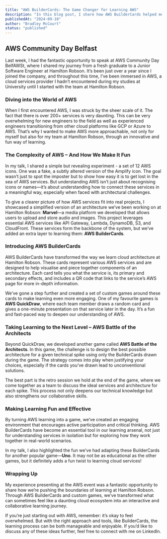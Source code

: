 ```yaml
---
title: "AWS BuilderCards: The Game Changer for Learning AWS"
description: "In this blog post, I share how AWS BuilderCards helped me navigate the complexities of AWS, featuring the games and projects that made learning both fun and practical."
publishedAt: "2024-09-10"
author: "Bradley McCourt"
status: "published"
---
```


## AWS Community Day Belfast

Last week, I had the fantastic opportunity to speak at AWS Community Day BelfAWSt, where I shared my journey from a fresh graduate to a Junior Software Engineer at Hamilton Robson. It’s been just over a year since I joined the company, and throughout this time, I’ve been immersed in AWS, a cloud services provider I hadn’t encountered during my studies at University until I started with the team at Hamilton Robson.

### Diving into the World of AWS

When I first encountered AWS, I was struck by the sheer scale of it. The fact that there is over 200+ services is very daunting. This can be very overwhelming for new engineers to the field as well as experienced engineers transitioning from other cloud platforms like GCP or Azure to AWS. That’s why I wanted to make AWS more approachable, not only for myself but also for my team at Hamilton Robson, through an innovative and fun way of learning.

### The Complexity of AWS – And How We Make It Fun

In my talk, I shared a simple but revealing experiment - a set of 12 AWS icons. One was a fake, a subtly altered version of the Amplify icon. The goal wasn’t just to spot the imposter but to show how easy it is to get lost in the sea of AWS services. But understanding AWS isn’t just about recognising icons or names—it’s about understanding how to connect these services in a meaningful way, especially when faced with architectural challenges.

To give a clearer picture of how AWS services fit into real projects, I showcased a simplified version of an architecture we’ve been working on at Hamilton Robson: **Marvel**—a media platform we developed that allows users to upload and store audio and images. This project leverages essential AWS services like API Gateway, Lambda, DynamoDB, S3, and CloudFront. These services form the backbone of the system, but we’ve added an extra layer to learning them: **AWS BuilderCards**.

### Introducing AWS BuilderCards

AWS BuilderCards have transformed the way we learn cloud architecture at Hamilton Robson. These cards represent various AWS services and are designed to help visualise and piece together components of an architecture. Each card tells you what the service is, its primary and secondary effects, and includes a QR code that links to the service’s AWS page for more in-depth information.

We’ve gone a step further and created a set of custom games around these cards to make learning even more engaging. One of my favourite games is **AWS QuickDraw**, where each team member draws a random card and gives a one-minute presentation on that service later in the day. It’s a fun and fast-paced way to deepen our understanding of AWS.

### Taking Learning to the Next Level – AWS Battle of the Architects

Beyond QuickDraw, we developed another game called **AWS Battle of the Architects**. In this game, the challenge is to design the best possible architecture for a given technical spike using only the BuilderCards drawn during the game. The strategy comes into play when justifying your choices, especially if the cards you’ve drawn lead to unconventional solutions.

The best part is the retro session we hold at the end of the game, where we come together as a team to discuss the ideal services and architecture for each spike. This process not only deepens our technical knowledge but also strengthens our collaborative skills.

### Making Learning Fun and Effective

By turning AWS learning into a game, we’ve created an engaging environment that encourages active participation and critical thinking. AWS BuilderCards have become an essential tool in our learning arsenal, not just for understanding services in isolation but for exploring how they work together in real-world scenarios.

In my talk, I also highlighted the fun we’ve had adapting these BuilderCards for another popular game—**Uno**. It may not be as educational as the other games, but it definitely adds a fun twist to learning cloud services!

### Wrapping Up

My experience presenting at the AWS event was a fantastic opportunity to share how we’re pushing the boundaries of learning at Hamilton Robson. Through AWS BuilderCards and custom games, we’ve transformed what can sometimes feel like a daunting cloud ecosystem into an interactive and collaborative learning journey.

If you’re just starting out with AWS, remember: it’s okay to feel overwhelmed. But with the right approach and tools, like BuilderCards, the learning process can be both manageable and enjoyable. If you’d like to discuss any of these ideas further, feel free to connect with me on LinkedIn.
